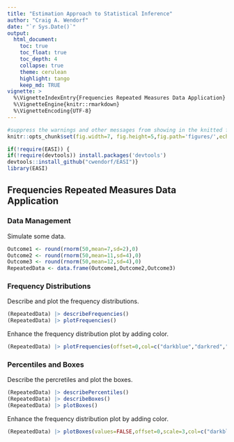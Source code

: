 ```yaml
---
title: "Estimation Approach to Statistical Inference"
author: "Craig A. Wendorf"
date: "`r Sys.Date()`"
output:
  html_document:
    toc: true
    toc_float: true
    toc_depth: 4
    collapse: true
    theme: cerulean
    highlight: tango
    keep_md: TRUE
vignette: >
  %\VignetteIndexEntry{Frequencies Repeated Measures Data Application}
  %\VignetteEngine{knitr::rmarkdown}
  %\VignetteEncoding{UTF-8}
---
```


```r
#suppress the warnings and other messages from showing in the knitted file.
knitr::opts_chunk$set(fig.width=7, fig.height=5,fig.path='figures/',echo=TRUE,warning=FALSE,message=FALSE)
```

```r
if(!require(EASI)) {
if(!require(devtools)) install.packages('devtools')
devtools::install_github("cwendorf/EASI")}
library(EASI)
```

## Frequencies Repeated Measures Data Application

### Data Management

Simulate some data.
```r
Outcome1 <- round(rnorm(50,mean=7,sd=2),0)
Outcome2 <- round(rnorm(50,mean=11,sd=4),0)
Outcome3 <- round(rnorm(50,mean=12,sd=4),0)
RepeatedData <- data.frame(Outcome1,Outcome2,Outcome3)
```

### Frequency Distributions

Describe and plot the frequency distributions.
```r
(RepeatedData) |> describeFrequencies()
(RepeatedData) |> plotFrequencies()
```

Enhance the frequency distribution plot by adding color.
```r
(RepeatedData) |> plotFrequencies(offset=0,col=c("darkblue","darkred","darkgoldenrod"))
```

### Percentiles and Boxes

Describe the percretiles and plot the boxes.
```r
(RepeatedData) |> describePercentiles()
(RepeatedData) |> describeBoxes()
(RepeatedData) |> plotBoxes()
```

Enhance the frequency distribution plot by adding color.
```r
(RepeatedData) |> plotBoxes(values=FALSE,offset=0,scale=3,col=c("darkblue","darkred","darkgoldenrod"))
```
